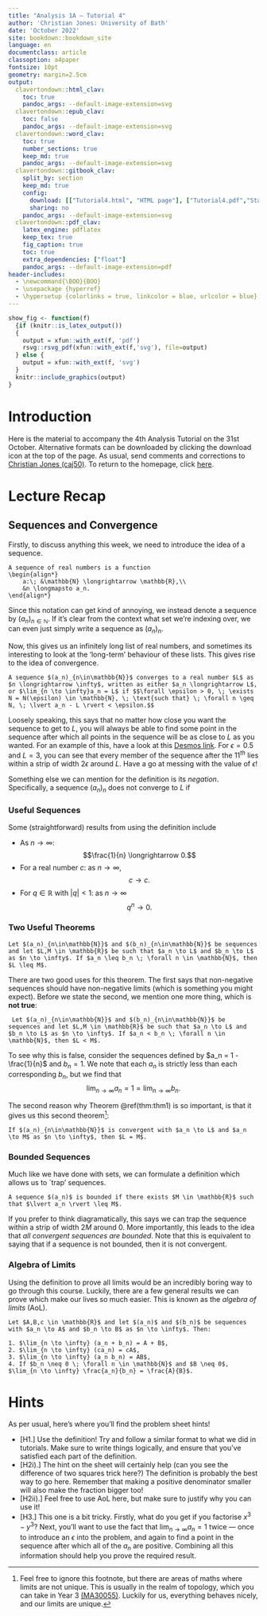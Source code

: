 ```yaml
---
title: "Analysis 1A — Tutorial 4"
author: 'Christian Jones: University of Bath'
date: 'October 2022'
site: bookdown::bookdown_site
language: en
documentclass: article
classoption: a4paper
fontsize: 10pt
geometry: margin=2.5cm
output:
  clavertondown::html_clav:
    toc: true
    pandoc_args: --default-image-extension=svg
  clavertondown::epub_clav:
    toc: false
    pandoc_args: --default-image-extension=svg
  clavertondown::word_clav:
    toc: true
    number_sections: true
    keep_md: true
    pandoc_args: --default-image-extension=svg
  clavertondown::gitbook_clav:
    split_by: section
    keep_md: true
    config:
      download: [["Tutorial4.html", "HTML page"], ["Tutorial4.pdf","Standard print PDF"], ["Tutorial4Clear.pdf","Clear print PDF"], ["Tutorial4Large.pdf","Large print PDF"], ["Tutorial4.docx","Accessible Word document"], ["Tutorial4.epub","Accessible EPub book" ]]
      sharing: no
    pandoc_args: --default-image-extension=svg
  clavertondown::pdf_clav:
    latex_engine: pdflatex
    keep_tex: true
    fig_caption: true
    toc: true
    extra_dependencies: ["float"]
    pandoc_args: --default-image-extension=pdf
header-includes:
  - \newcommand{\BOO}{BOO}
  - \usepackage {hyperref}
  - \hypersetup {colorlinks = true, linkcolor = blue, urlcolor = blue}
---
```

<!-- This is needed since I am working with svg files from mathcha.io. It converts the graphics files to something that can be used in the pdf files. Code taken from https://stackoverflow.com/questions/50165404/how-to-make-a-pdf-using-bookdown-including-svg-images/56044642#56044642 -->
```r
show_fig <- function(f)
  {if (knitr::is_latex_output())
  {
    output = xfun::with_ext(f, 'pdf')
    rsvg::rsvg_pdf(xfun::with_ext(f,'svg'), file=output)
  } else {
    output = xfun::with_ext(f, 'svg')
  }
  knitr::include_graphics(output)
}
```
\newpage
\pagenumbering{arabic}

# Introduction {-}
Here is the material to accompany the 4th Analysis Tutorial on the 31st October. Alternative formats can be downloaded by clicking the download icon at the top of the page. As usual, send comments and corrections to [Christian Jones (caj50)](mailto:caj50@bath.ac.uk). To return to the homepage, click [here](caj50.github.io/tutoring.html).

# Lecture Recap

## Sequences and Convergence
Firstly, to discuss anything this week, we need to introduce the idea of a sequence.
```definition
A sequence of real numbers is a function
\begin{align*}
    a:\; &\mathbb{N} \longrightarrow \mathbb{R},\\
    &n \longmapsto a_n.
\end{align*}
```
Since this notation can get kind of annoying, we instead denote a sequence by $(a_n)_{n\in\mathbb{N}}$. If it's clear from the context what set we're indexing over, we can even just simply write a sequence as $(a_n)_n$.

Now, this gives us an infinitely long list of real numbers, and sometimes its interesting to look at the 'long-term' behaviour of these lists. This gives rise to the idea of convergence.

```definition
A sequence $(a_n)_{n\in\mathbb{N}}$ converges to a real number $L$ as $n \longrightarrow \infty$, written as either $a_n \longrightarrow L$, or $\lim_{n \to \infty}a_n = L$ if $$\forall \epsilon > 0, \; \exists N = N(\epsilon) \in \mathbb{N}, \; \text{such that} \; \forall n \geq N, \; \lvert a_n - L \rvert < \epsilon.$$
```
Loosely speaking, this says that no matter how close you want the sequence to get to $L$, you will always be able to find some point in the sequence after which all points in the sequence will be as close to $L$ as you wanted. For an example of this, have a look at this [Desmos link](https://www.desmos.com/calculator/dfkjgg0wzj). For $\epsilon = 0.5$ and $L = 3$, you can see that every member of the sequence after the $11^{th}$ lies within a strip of width $2\epsilon$ around $L$. Have a go at messing with the value of $\epsilon$!

Something else we can mention for the definition is its *negation*. Specifically, a sequence $(a_n)_n$ does not converge to $L$ if
\begin{align*}
    \exists\; \epsilon_0 > 0, \; \text{such that} \; \forall N \in \mathbb{N}, \exists n \geq N \; \text{such that} \; \lvert a_n - L \rvert \geq \epsilon_0.
\end{align*}

### Useful Sequences
Some (straightforward) results from using the definition include

* As $n \longrightarrow \infty$: $$\frac{1}{n} \longrightarrow 0.$$
* For a real number $c$: as $n \longrightarrow \infty$, $$c \longrightarrow c.$$
* For $q \in \mathbb{R}$ with $\lvert q \rvert < 1$: as $n \longrightarrow \infty$ $$q^n \longrightarrow 0.$$

### Two Useful Theorems
```theorem
Let $(a_n)_{n\in\mathbb{N}}$ and $(b_n)_{n\in\mathbb{N}}$ be sequences and let $L,M \in \mathbb{R}$ be such that $a_n \to L$ and $b_n \to L$ as $n \to \infty$. If $a_n \leq b_n \; \forall n \in \mathbb{N}$, then $L \leq M$.
```
There are two good uses for this theorem. The first says that non-negative sequences should have non-negative limits (which is something you might expect). Before we state the second, we mention one more thing, which is **not true**:
```newtheorem
 Let $(a_n)_{n\in\mathbb{N}}$ and $(b_n)_{n\in\mathbb{N}}$ be sequences and let $L,M \in \mathbb{R}$ be such that $a_n \to L$ and $b_n \to L$ as $n \to \infty$. If $a_n < b_n \; \forall n \in \mathbb{N}$, then $L < M$.
```
To see why this is false, consider the sequences defined by $a_n = 1 - \frac{1}{n}$ and $b_n = 1$. We note that each $a_n$ is strictly less than each corresponding $b_n$, but we find that $$\lim_{n \to \infty} a_n = 1 = \lim_{n \to \infty} b_n.$$

The second reason why Theorem \@ref(thm:thm1) is so important, is that it gives us this second theorem[^1]:
```theorem
If $(a_n)_{n\in\mathbb{N}}$ is convergent with $a_n \to L$ and $a_n \to M$ as $n \to \infty$, then $L = M$.
```

[^1]: Feel free to ignore this footnote, but there are areas of maths where limits are not unique. This is usually in the realm of topology, which you can take in Year 3 [(MA30055)](https://www.bath.ac.uk/catalogues/2022-2023/ma/MA30055.html). Luckily for us, everything behaves nicely, and our limits are unique.

### Bounded Sequences
Much like we have done with sets, we can formulate a definition which allows us to `trap' sequences.

```definition
A sequence $(a_n)$ is bounded if there exists $M \in \mathbb{R}$ such that $\lvert a_n \rvert \leq M$.
```
If you prefer to think diagramatically, this says we can trap the sequence within a strip of width $2M$ around $0$. More importantly, this leads to the idea that *all convergent sequences are bounded*. Note that this is equivalent to saying that if a sequence is not bounded, then it is not convergent.

### Algebra of Limits
Using the definition to prove all limits would be an incredibly boring way to go through this course. Luckily, there are a few general results we can prove which make our lives so much easier. This is known as the *algebra of limits* (AoL).

```theorem
Let $A,B,c \in \mathbb{R}$ and let $(a_n)$ and $(b_n)$ be sequences with $a_n \to A$ and $b_n \to B$ as $n \to \infty$. Then:

1. $\lim_{n \to \infty} (a_n + b_n) = A + B$,
2. $\lim_{n \to \infty} (ca_n) = cA$,
3. $\lim_{n \to \infty} (a_n b_n) = AB$,
4. If $b_n \neq 0 \; \forall n \in \mathbb{N}$ and $B \neq 0$, $\lim_{n \to \infty} \frac{a_n}{b_n} = \frac{A}{B}$.

```


# Hints
As per usual, here's where you'll find the problem sheet hints!

* [H1.] Use the definition! Try and follow a similar format to what we did in tutorials. Make sure to write things logically, and ensure that you've satisfied each part of the definition.
* [H2i).] The hint on the sheet will certainly help (can you see the difference of two squares trick here?) The definition is probably the best way to go here. Remember that making a positive denominator smaller will also make the fraction bigger too!
* [H2ii).] Feel free to use AoL here, but make sure to justify why you can use it!
* [H3.] This one is a bit tricky. Firstly, what do you get if you factorise $x^3 - y^3$? Next, you'll want to use the fact that $\lim_{n \to \infty} a_n = 1$ twice — once to introduce an $\epsilon$ into the problem, and again to find a point in the sequence after which all of the $a_n$ are positive. Combining all this information should help you prove the required result.
